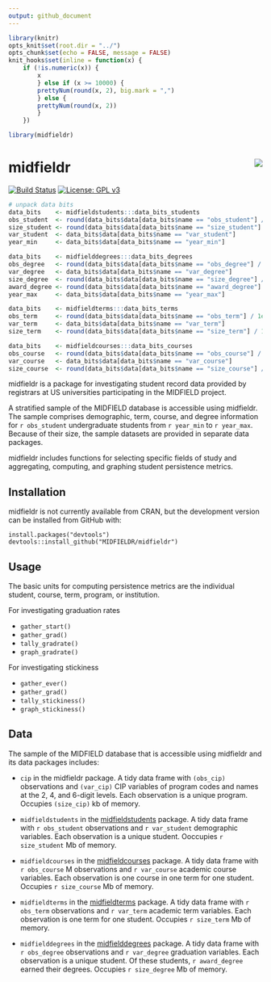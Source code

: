 ```yaml
---
output: github_document
---
```


```r
library(knitr)
opts_knit$set(root.dir = "../")
opts_chunk$set(echo = FALSE, message = FALSE)
knit_hooks$set(inline = function(x) {
	if (!is.numeric(x)) { 
		x 
		} else if (x >= 10000) { 
		prettyNum(round(x, 2), big.mark = ",")
		} else {
		prettyNum(round(x, 2))
		}
	})
```

```r
library(midfieldr)
```

# midfieldr <a href="https://engineering.purdue.edu/MIDFIELD" target="blank"><img src="man/figures/midfieldcut.png" align="right"/></a>

<!-- [![CRAN_Status_Badge](http://www.r-pkg.org/badges/version/midfieldr)](http://cran.r-project.org/package=midfieldr)  -->
[![Build Status](https://travis-ci.org/MIDFIELDR/midfieldr.svg?branch=master)](https://travis-ci.org/MIDFIELDR/midfieldr)
[![License: GPL v3](man/figures/License-GPL-v3-blue.svg)](https://www.gnu.org/licenses/gpl-3.0)

```r
# unpack data bits
data_bits    <- midfieldstudents:::data_bits_students
obs_student  <- round(data_bits$data[data_bits$name == "obs_student"] / 1e+0, 1)
size_student <- round(data_bits$data[data_bits$name == "size_student"] / 1e+6, 0)
var_student  <- data_bits$data[data_bits$name == "var_student"]
year_min     <- data_bits$data[data_bits$name == "year_min"] 

data_bits    <- midfielddegrees:::data_bits_degrees
obs_degree   <- round(data_bits$data[data_bits$name == "obs_degree"] / 1e+0, 1)
var_degree   <- data_bits$data[data_bits$name == "var_degree"]
size_degree  <- round(data_bits$data[data_bits$name == "size_degree"] / 1e+6, 0)
award_degree <- round(data_bits$data[data_bits$name == "award_degree"] / 1e+0, 1)
year_max     <- data_bits$data[data_bits$name == "year_max"] 

data_bits    <- midfieldterms:::data_bits_terms
obs_term     <- round(data_bits$data[data_bits$name == "obs_term"] / 1e+0, 1)
var_term     <- data_bits$data[data_bits$name == "var_term"]
size_term    <- round(data_bits$data[data_bits$name == "size_term"] / 1e+6, 0)

data_bits    <- midfieldcourses:::data_bits_courses
obs_course   <- round(data_bits$data[data_bits$name == "obs_course"] / 1e+6, 1)
var_course   <- data_bits$data[data_bits$name == "var_course"]
size_course  <- round(data_bits$data[data_bits$name == "size_course"] / 1e+6, 0)
```

midfieldr is a package for investigating student record data provided by registrars at US universities participating in the MIDFIELD project. 

A stratified sample of the MIDFIELD database is accessible using midfieldr. The sample comprises demographic, term, course, and degree information for `r obs_student` undergraduate students from `r year_min` to `r year_max`. Because of their size, the sample datasets are provided in separate data packages.

midfieldr includes functions for selecting specific fields of study and  aggregating, computing, and graphing student persistence metrics.

## Installation

midfieldr is not currently available from CRAN, but the development version can be installed from GitHub with:

    install.packages("devtools")
    devtools::install_github("MIDFIELDR/midfieldr")

## Usage

The basic units for computing persistence metrics are the individual student, course, term, program, or institution. 

For investigating graduation rates

- `gather_start()` 
- `gather_grad()` 
- `tally_gradrate()` 
- `graph_gradrate()` 

For investigating stickiness 

- `gather_ever()`
- `gather_grad()` 
- `tally_stickiness()` 
- `graph_stickiness()`  


## Data 

The sample of the MIDFIELD database that is accessible using midfieldr and its data packages includes:   

- `cip` in the midfieldr package. A tidy data frame with `(obs_cip)` observations and `(var_cip)` CIP variables of program codes and names at the 2, 4, and 6-digit levels. Each observation is a unique program. Occupies `(size_cip)` kb of memory.  

- `midfieldstudents` in the [midfieldstudents](https://github.com/MIDFIELDR/midfieldstudents) package. A tidy data frame with `r obs_student` observations and `r var_student` demographic variables. Each observation is a unique student. Ooccupies `r size_student` Mb of memory.  

- `midfieldcourses` in the [midfieldcourses](https://github.com/MIDFIELDR/midfieldcourses) package. A tidy data frame with `r obs_course` M observations and `r var_course` academic course variables. Each observation is one course in one term for one student. Occupies `r size_course` Mb of memory. 

- `midfieldterms` in the [midfieldterms](https://github.com/MIDFIELDR/midfieldterms) package. A tidy data frame with `r obs_term` observations and `r var_term` academic term variables. Each observation is one term for one student. Occupies `r size_term` Mb of memory. 

- `midfielddegrees` in the [midfielddegrees](https://github.com/MIDFIELDR/midfielddegrees) package. A tidy data frame with `r obs_degree` observations and `r var_degree` graduation variables. Each observation is a unique student. Of these students, `r award_degree` earned their degrees. Occupies `r size_degree` Mb of memory.
  
